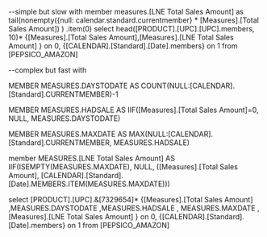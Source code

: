 --simple but slow
with member measures.[LNE Total Sales Amount] as 
tail(nonempty({null: calendar.standard.currentmember} * [Measures].[Total Sales Amount])
)
.item(0)
select head([PRODUCT].[UPC].[UPC].members, 10)* {[Measures].[Total Sales Amount],[Measures].[LNE Total Sales Amount] } on 0,
{[CALENDAR].[Standard].[Date].members} on 1
from [PEPSICO_AMAZON]

--complex but fast
with 

MEMBER MEASURES.DAYSTODATE AS 
COUNT(NULL:[CALENDAR].[Standard].CURRENTMEMBER)-1

MEMBER MEASURES.HADSALE AS 
IIF([Measures].[Total Sales Amount]=0, NULL, MEASURES.DAYSTODATE)

MEMBER MEASURES.MAXDATE AS 
MAX(NULL:[CALENDAR].[Standard].CURRENTMEMBER, MEASURES.HADSALE)

member MEASURES.[LNE Total Sales Amount] AS
IIF(ISEMPTY(MEASURES.MAXDATE), NULL, 
([Measures].[Total Sales Amount],
[CALENDAR].[Standard].[Date].MEMBERS.ITEM(MEASURES.MAXDATE)))

select [PRODUCT].[UPC].&[7329654]* 
{[Measures].[Total Sales Amount]
,MEASURES.DAYSTODATE
,MEASURES.HADSALE
, MEASURES.MAXDATE
,[Measures].[LNE Total Sales Amount] } on 0,
{[CALENDAR].[Standard].[Date].members} on 1
from [PEPSICO_AMAZON]

